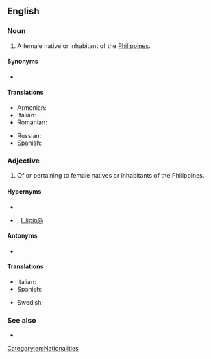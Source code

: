 {{also|filipina}}

==English==

===Noun===
{{en-noun}}

# A female native or inhabitant of the [[Philippines]].

====Synonyms====
* {{l|en|Pinay}}

====Translations====
{{trans-top|A female native or inhabitant of the Philippines}}
* Armenian: {{t|hy|ֆիլիպինուհի}}
* Italian: {{t|it|filippina|f}}
* Romanian: {{t+|ro|filipineză|f}}
{{trans-mid}}
* Russian: {{t+|ru|филиппинка|f}}
* Spanish: {{t+|es|filipina|f}}
{{trans-bottom}}

===Adjective===
{{en-adj|-}}

# Of or pertaining to female natives or inhabitants of the Philippines.

====Hypernyms====
* {{l|en|Philippine}}
* {{l|en|Filipino}}, [[Filipin@]]

====Antonyms====
* {{l|en|Filipino}}

====Translations====
{{trans-top|Of or pertaining to female natives or inhabitants of the Philippines}}
* Italian: {{t|it|filippina|f}} {{qualifier|not gender-specific}}
* Spanish: {{t+|es|filipina|f}} {{qualifier|not gender-specific}}
{{trans-mid}}
* Swedish: {{t+|sv|filippinsk}} {{qualifier|not gender-specific}}
{{trans-bottom}}

===See also===
* {{l|en|Filipino}}

[[Category:en:Nationalities]]